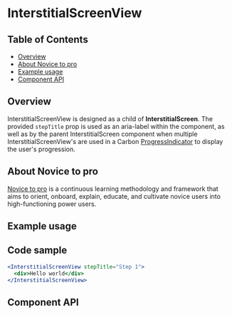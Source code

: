 
# InterstitialScreenView

## Table of Contents

- [Overview](#overview)
- [About Novice to pro](#about-novice-to-pro)
- [Example usage](#example-usage)
- [Component API](#component-api)

## Overview

InterstitialScreenView is designed as a child of **InterstitialScreen**. The
provided `stepTitle` prop is used as an aria-label within the component, as well
as by the parent InterstitialScreen component when multiple
InterstitialScreenView's are used in a Carbon
[ProgressIndicator](https://carbondesignsystem.com/components/progress-indicator/usage/)
to display the user's progression.

## About Novice to pro

[Novice to pro](https://pages.github.ibm.com/security/security-design/teams-across-security/novice-to-pro/overview/)
is a continuous learning methodology and framework that aims to orient, onboard,
explain, educate, and cultivate novice users into high-functioning power users.

## Example usage

<Canvas>
  <Story of={stories.interstitialScreenView} />
</Canvas>

## Code sample

```jsx
<InterstitialScreenView stepTitle="Step 1">
  <div>Hello world</div>
</InterstitialScreenView>
```

## Component API

<ArgsTable />

